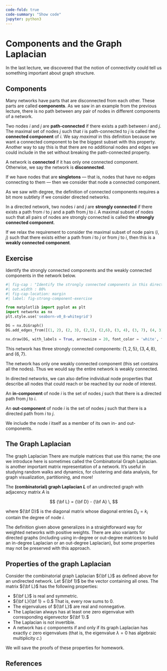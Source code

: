 ```yaml
---
code-fold: true
code-summary: "Show code"
jupyter: python3
---
```


# Components and the Graph Laplacian

In the last lecture, we discovered that the notion of connectivity could tell us something important about graph structure. 

## Components

Many networks have parts that are disconnected from each other. These parts are called **components**. As we saw in an example from the previous lecture, there is no path between any pair of nodes in different components of a network.

::: {.callout-note icon=false appearance="minimal"}
::: {#def-component}

Two nodes $i$ and $j$ are **path-connected** if there exists a path between $i$ and $j$. The maximal set of nodes $j$ such that $i$ is path-connected to $j$ is called the **connected component** of $i$. [We say *maximal* in this definition because we want a connected component to be the biggest subset with this property. Another way to say this is that there are no additional nodes and edges we could include in the set without breaking the path-connected property.]{.aside}

A network is **connected** if it has only one connected component. Otherwise, we say the network is **disconnected**.

:::
:::

If we have nodes that are **singletons** --- that is, nodes that have no edges connecting to them --- then we consider that node a connected component.

As we saw with degree, the definition of connected components requires a bit more subtlety if we consider directed networks. 

::: {.callout-note icon=false appearance="minimal"}
::: {#def-strongly-weakly-connected}

In a directed network, two nodes $i$ and $j$ are **strongly connected** if there exists a path from $i$ to $j$ and a path from $j$ to $i$. A maximal subset of nodes such that all pairs of nodes are strongly connected is called the **strongly connected component**. 

If we relax the requirement to consider the maximal subset of node pairs $(i,j)$ such that there exists either a path from $i$ to $j$ or from $j$ to $i$, then this is a **weakly connected component**.

:::
:::

::: {.callout-important}

## Exercise

Identify the strongly connected components and the weakly connected components in the network below.

:::

```python
#| fig-cap : "Identify the strongly connected components in this directed network."
#| out.width : 80%
#| fig-cap-location: margin
#| label: fig-strong-component-exercise

from matplotlib import pyplot as plt
import networkx as nx
plt.style.use('seaborn-v0_8-whitegrid')

DG = nx.DiGraph()
DG.add_edges_from([(1, 2), (2, 3), (2,5), (2,6), (3, 4), (3, 7), (4, 3), (4, 8), (5, 1), (5, 6), (6, 7), (7, 6), (8, 4), (8, 7)])

nx.draw(DG, with_labels = True, arrowsize = 20, font_color = 'white', font_weight = 'bold')

```

::: {.hide .solution}

This network has three strongly connected components: $\{1,2,5\}, \ \{3, 4, 8\},$ and $\{6, 7\}$.

The network has only one weakly connected component (this set contains all the nodes). Thus we would say the entire network is weakly connected.

:::

In directed networks, we can also define individual node properties that describe all nodes that could reach or be reached by our node of interest.

::: {.callout-note icon=false appearance="minimal"}
::: {#def-in-out-component}

An **in-component** of node $i$ is the set of nodes $j$ such that there is a directed path from $j$ to $i$.

An **out-component** of node $i$ is the set of nodes $j$ such that there is a directed path from $i$ to $j$.

We include the node $i$ itself as a member of its own in- and out-components.

:::
:::

## The Graph Laplacian

The graph Laplacian [There are mutiple matrices that use this name; the one we introduce here is sometimes called the Combinatorial Graph Laplacian.]{.aside} is another important matrix representation of a network. It's useful in studying random walks and dynamics, for clustering and data analysis, for graph visualization, partitioning, and more! 

::: {.callout-note icon=false appearance="minimal"}
::: {#def-laplacian}

The **(combinatorial) graph Laplacian $L$** of an undirected graph with adjacency matrix $A$ is

$$
{\bf L} = {\bf D} - {\bf A} \,
$$

where ${\bf D}$ is the diagonal matrix whose diagonal entries $D_{ii} = k_i$ contain the degree of node $i$.

:::
:::

The definition given above generalizes in a straightforward way for weighted networks with positive weights. There are also variants for directed graphs (including using in-degree or out-degree matrices to build an in-degree Laplacian or an out-degree Laplacian), but some properties may not be preserved with this approach.

::: {.callout-tip icon=false collapse=true}
::: {#thm-laplacian}

## Properties of the graph Laplacian

Consider the combinatorial graph Laplacian ${\bf L}$ as defined above for an undirected network. Let ${\bf 1}$ be the vector containing all ones. The matrix ${\bf L}$ has the following properties:

- ${\bf L}$ is real and symmetric.
- ${\bf L}{\bf 1} = 0.$ That is, every row sums to 0.
- The eigenvalues of ${\bf L}$ are real and nonnegative.
- The Laplacian always has at least one zero eigenvalue with corresponding eigenvector ${\bf 1}.$
- The Laplacian is not invertible.
- A network has $c$ components if and only if its graph Laplacian has exactly $c$ zero eigenvalues (that is, the eigenvalue $\lambda = 0$ has algebraic multiplicity $c$.)

:::
:::

We will save the proofs of these properties for homework.

## References









